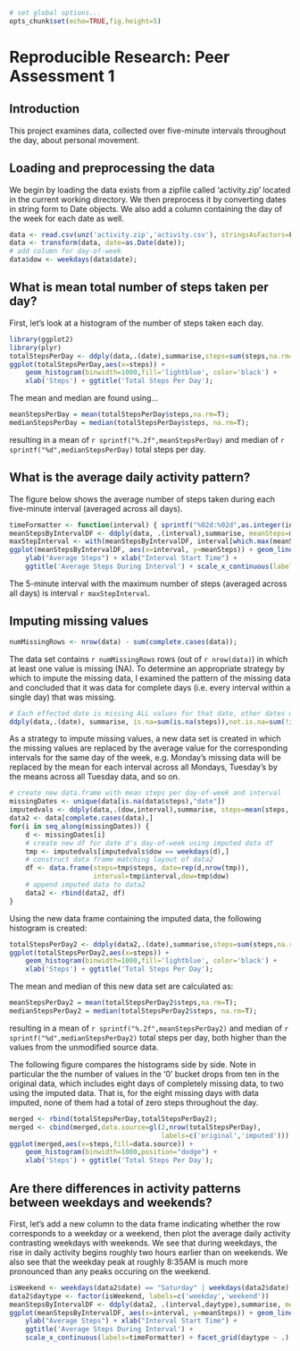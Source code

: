 ```r
# set global options...
opts_chunk$set(echo=TRUE,fig.height=5)
```
# Reproducible Research: Peer Assessment 1
## Introduction
This project examines data, collected over five-minute intervals throughout the day, about personal movement.

## Loading and preprocessing the data
We begin by loading the data exists from a zipfile called 'activity.zip' located in the current working directory.  We then preprocess it by converting dates in string form to Date objects.  We also add a column containing the day of the week for each date as well.
```r
data <- read.csv(unz('activity.zip','activity.csv'), stringsAsFactors=F);
data <- transform(data, date=as.Date(date));
# add column for day-of-week
data$dow <- weekdays(data$date);
```

## What is mean total number of steps taken per day?
First, let's look at a histogram of the number of steps taken each day.
```r
library(ggplot2)
library(plyr)
totalStepsPerDay <- ddply(data,.(date),summarise,steps=sum(steps,na.rm=T));
ggplot(totalStepsPerDay,aes(x=steps)) + 
    geom_histogram(binwidth=1000,fill='lightblue', color='black') +
    xlab('Steps') + ggtitle('Total Steps Per Day');
```

The mean and median are found using...
```r
meanStepsPerDay = mean(totalStepsPerDay$steps,na.rm=T);
medianStepsPerDay = median(totalStepsPerDay$steps, na.rm=T);
```
resulting in a mean of `r sprintf("%.2f",meanStepsPerDay)` and median of 
`r sprintf("%d",medianStepsPerDay)` total steps per day.

## What is the average daily activity pattern?
The figure below shows the average number of steps taken during each five-minute interval (averaged across all days).
```r
timeFormatter <- function(interval) { sprintf("%02d:%02d",as.integer(interval/100),interval %% 100) }
meanStepsByIntervalDF <- ddply(data, .(interval),summarise, meanSteps=mean(steps,na.rm=T))
maxStepInterval <- with(meanStepsByIntervalDF, interval[which.max(meanSteps)]);
ggplot(meanStepsByIntervalDF, aes(x=interval, y=meanSteps)) + geom_line() + 
    ylab("Average Steps") + xlab("Interval Start Time") + 
    ggtitle('Average Steps During Interval') + scale_x_continuous(labels=timeFormatter);
```
The 5-minute interval with the maximum number of steps (averaged across all days) is interval `r maxStepInterval`.

## Imputing missing values
```r
numMissingRows <- nrow(data) - sum(complete.cases(data));
```
The data set contains `r numMissingRows` rows (out of 
`r nrow(data)`) in which at least one value is missing (NA). To determine an 
appropriate strategy by which to impute the missing data, I examined the pattern 
of the missing data and concluded that it was data for complete days (i.e. every 
interval within a single day) that was missing.
```r
# Each effected date is missing ALL values for that date, other dates missing NO data
ddply(data,.(date), summarise, is.na=sum(is.na(steps)),not.is.na=sum(!is.na(steps)))
```

As a strategy to impute missing values, a new data set is created in which the missing
values are replaced by the average value for the corresponding intervals for the same
day of the week, e.g. Monday's missing data will be replaced by the mean for each
interval across all Mondays,  Tuesday's by the means across all Tuesday data, and so on.
```r
# create new data.frame with mean steps per day-of-week and interval
missingDates <- unique(data[is.na(data$steps),"date"])
imputedvals <- ddply(data,.(dow,interval),summarise, steps=mean(steps, na.rm=T))
data2 <- data[complete.cases(data),]
for(i in seq_along(missingDates)) {
    d <- missingDates[i]
    # create new df for date d's day-of-week using imputed data df
    tmp <- imputedvals[imputedvals$dow == weekdays(d),]
    # construct data frame matching layout of data2
    df <- data.frame(steps=tmp$steps, date=rep(d,nrow(tmp)),
                     interval=tmp$interval,dow=tmp$dow)
    # append imputed data to data2
    data2 <- rbind(data2, df)
}
```

Using the new data frame containing the imputed data, the following histogram is created:
```r
totalStepsPerDay2 <- ddply(data2,.(date),summarise,steps=sum(steps,na.rm=T));
ggplot(totalStepsPerDay2,aes(x=steps)) + 
    geom_histogram(binwidth=1000,fill='lightblue', color='black') +
    xlab('Steps') + ggtitle('Total Steps Per Day');

```
The mean and median of this new data set are calculated as:
```r
meanStepsPerDay2 = mean(totalStepsPerDay2$steps,na.rm=T);
medianStepsPerDay2 = median(totalStepsPerDay2$steps, na.rm=T);
```
resulting in a mean of `r sprintf("%.2f",meanStepsPerDay2)` and median of 
`r sprintf("%d",medianStepsPerDay2)` total steps per day, both higher than the values from the unmodified source data.

The following figure compares the histograms side by side.  Note in particular the the number of values in the '0' bucket drops from ten in the original data, which includes eight days of completely missing data, to two using the imputed data.  That is, for the eight missing days with data imputed, none of them had a total of zero steps throughout the day.
```r
merged <- rbind(totalStepsPerDay,totalStepsPerDay2);
merged <- cbind(merged,data.source=gl(2,nrow(totalStepsPerDay),
                                      labels=c('original','imputed')))
ggplot(merged,aes(x=steps,fill=data.source)) + 
    geom_histogram(binwidth=1000,position="dodge") +
    xlab('Steps') + ggtitle('Total Steps Per Day');
```

## Are there differences in activity patterns between weekdays and weekends?
First, let's add a new column to the data frame indicating whether the row corresponds to a weekday or a weekend, then plot the average daily activity contrasting weekdays with weekends.  We see that during weekdays, the rise in daily activity begins roughly two hours earlier than on weekends.  We also see that the weekday peak at roughly 8:35AM is much more pronounced than any peaks occuring on the weekend.
```r
isWeekend <- weekdays(data2$date) == "Saturday" | weekdays(data2$date) == "Sunday"
data2$daytype <- factor(isWeekend, labels=c('weekday','weekend'))
meanStepsByIntervalDF <- ddply(data2, .(interval,daytype),summarise, meanSteps=mean(steps,na.rm=T))
ggplot(meanStepsByIntervalDF, aes(x=interval, y=meanSteps)) + geom_line() + 
    ylab("Average Steps") + xlab("Interval Start Time") + 
    ggtitle('Average Steps During Interval') + 
    scale_x_continuous(labels=timeFormatter) + facet_grid(daytype ~ .)
```
